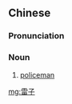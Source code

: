==Chinese==
{{zh-forms}}

===Pronunciation===
{{zh-pron
|m=léizi
|cat=n
}}

===Noun===
{{zh-noun}}

# {{lb|zh|slang}} [[policeman]]

[[mg:雷子]]